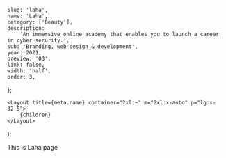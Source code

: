 
	slug: 'laha',
	name: 'Laha',
	category: ['Beauty'],
	description:
		'An immersive online academy that enables you to launch a career in cyber security.',
	sub: 'Branding, web design & development',
	year: 2021,
	preview: '03',
	link: false,
	width: 'half',
	order: 3,
};

	<Layout title={meta.name} container="2xl:~" m="2xl:x-auto" p="lg:x-32.5">
		{children}
	</Layout>
);

This is Laha page
